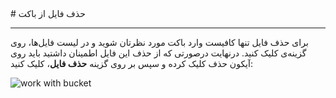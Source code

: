 

<Layout>
<Head>
<title>مستندات حذف فایل از باکت - لیارا</title>
<meta property="og:title" content="مستندات خدمات رایانش ابری لیارا" />
<meta property="og:description" content="مستندات مربوط به نحوه حذف فایل از باکت در فضای ذخیره‌سازی ابری در لیارا"  />
<meta property="og:image" content="https://files.liara.ir/liara/logos/liara-poster.jpg" />
</Head>
# حذف فایل از باکت
<hr className="mb-2" />

برای حذف فایل 
تنها کافیست وارد باکت مورد نظرتان شوید و در لیست فایل‌ها، روی گزینه‌ی  کلیک کنید. درنهایت درصورتی که از حذف این فایل اطمینان داشتید باید روی آیکون حذف کلیک کرده و سپس بر روی گزینه **حذف فایل**، کلیک کنید:
<div className="h-4" />
<img src="https://files.liara.ir/docs/buckets/delete-file.gif" alt="work with bucket" />
<div className="h-4" />



</Layout>